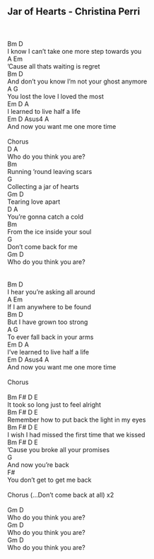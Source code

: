 ## Jar of Hearts - Christina Perri\
\
\
Bm                            D\
I know I can't take one more step towards you\
A                              Em\
'Cause all thats waiting is regret\
Bm                               D\
And don't you know I'm not your ghost anymore\
A                              G\
You lost the love I loved the most\
Em                 D      A\
I learned to live half a life\
Em           D             Asus4  A\
And now you want me one more time\
\
Chorus\
D                     A\
Who do you think you are?\
                        Bm\
Running 'round leaving scars\
                      G\
Collecting a jar of hearts\
 Gm            D\
Tearing love apart\
D                     A\
You're gonna catch a cold\
                          Bm\
From the ice inside your soul\
                     G\
Don't come back for me\
Gm                    D\
Who do you think you are?\
\
\
Bm                         D\
I hear you're asking all around\
A                        Em\
If I am anywhere to be found\
Bm                     D\
But I have grown too strong\
A                          G\
To ever fall back in your arms\
Em                    D      A\
I've learned to live half a life\
Em           D            Asus4  A\
And now you want me one more time\
\
Chorus\
\
Bm          F#           D       E\
It took so long just to feel alright\
  Bm            F#             D          E\
Remember how to put back the light in my eyes\
   Bm          F#              D             E\
I wish I had missed the first time that we kissed\
        Bm        F#       D     E\
'Cause you broke all your promises\
     G\
And now you're back\
                 F#\
You don't get to get me back\
\
Chorus (...Don't come back at all) x2\
\
Gm                     D\
Who do you think you are?\
Gm                     D\
Who do you think you are?\
Gm                     D\
Who do you think you are? \
\
